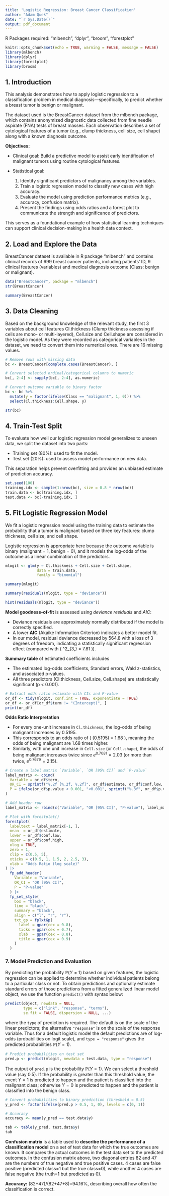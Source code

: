 ---
title: 'Logistic Regression: Breast Cancer Classification'
author: "Adam Quek"
date: "`r Sys.Date()`"
output: pdf_document
---

R Packages required: "mlbench", "dplyr", "broom", "forestplot"

```{r setup, include=FALSE}
knitr::opts_chunk$set(echo = TRUE, warning = FALSE, message = FALSE)
library(mlbench)
library(dplyr)
library(forestplot)
library(broom)
```

## 1. Introduction

This analysis demonstrates how to apply logistic regression to a classification problem in medical diagnosis—specifically, to predict whether a breast tumor is benign or malignant.

The dataset used is the BreastCancer dataset from the mlbench package, which contains anonymized diagnostic data collected from fine needle aspirate (FNA) tests of breast masses. Each observation describes a set of cytological features of a tumor (e.g., clump thickness, cell size, cell shape) along with a known diagnosis outcome.

**Objectives:**

- Clinical goal: Build a predictive model to assist early identification of malignant tumors using routine cytological features.

- Statistical goal:

  1. Identify significant predictors of malignancy among the variables.
  2. Train a logistic regression model to classify new cases with high accuracy.
  3. Evaluate the model using prediction performance metrics (e.g., accuracy, confusion matrix).
  4. Present the findings using odds ratios and a forest plot to communicate the strength and significance of predictors.

This serves as a foundational example of how statistical learning techniques can support clinical decision-making in a health data context.

## 2. Load and Explore the Data

BreastCancer dataset is available in R package “mlbench” and contains clinical records of 699 breast cancer patients, including patients’ ID, 9 clinical features (variables) and medical diagnosis outcome (Class: benign or malignant). 

```{r data}
data("BreastCancer", package = "mlbench")
str(BreastCancer)
```
```{r}
summary(BreastCancer)
```

## 3. Data Cleaning

Based on the background knowledge of the relevant study, the first 3 variables about cell features Cl.thickness (Clump thickness assessing if cells are mono- or multi-layered), Cell.size and Cell.shape are considered in the logistic model. As they were recorded as categorical variables in the dataset, we need to convert them into numerical ones. There are 16 missing values.

```{r data_wrangling}
# Remove rows with missing data
bc <- BreastCancer[complete.cases(BreastCancer), ]

# Convert selected ordinal/categorical columns to numeric
bc[, 2:4] <- sapply(bc[, 2:4], as.numeric)

# Convert outcome variable to binary factor
bc <- bc %>%
  mutate(y = factor(ifelse(Class == "malignant", 1, 0))) %>%
  select(Cl.thickness:Cell.shape, y)

str(bc)
```

## 4. Train-Test Split

To evaluate how well our logistic regression model generalizes to unseen data, we split the dataset into two parts:

- Training set (80%): used to fit the model.
- Test set (20%): used to assess model performance on new data.

This separation helps prevent overfitting and provides an unbiased estimate of prediction accuracy.

```{r data_split}
set.seed(100)
training.idx <- sample(1:nrow(bc), size = 0.8 * nrow(bc))
train.data <- bc[training.idx, ]
test.data <- bc[-training.idx, ]

```

## 5. Fit Logistic Regression Model

We fit a logistic regression model using the training data to estimate the probability that a tumor is malignant based on three key features: clump thickness, cell size, and cell shape.

Logistic regression is appropriate here because the outcome variable is binary (malignant = 1, benign = 0), and it models the log-odds of the outcome as a linear combination of the predictors.

```{r model}
mlogit <- glm(y ~ Cl.thickness + Cell.size + Cell.shape,
              data = train.data,
              family = "binomial")

summary(mlogit)

summary(residuals(mlogit, type = "deviance"))

hist(residuals(mlogit, type = "deviance"))
```

**Model goodness-of-fit** is assessed using *deviance residuals* and *AIC*:

  - Deviance residuals are approximately normally distributed if the model is correctly specified.
  - A lower **AIC** (Akaike Information Criterion) indicates a better model fit.
  - In our model, residual deviance decreased by 564.8 with a loss of 3 degrees of freedom, indicating a statistically significant regression effect (compared with \( \chi^2_{3,\alpha} = 7.81 \)).

**Summary table** of estimated coefficients includes

  - The estimated log-odds coefficients, Standard errors, Wald z-statistics, and associated p-values.
  - All three predictors (Cl.thickness, Cell.size, Cell.shape) are statistically significant (p < 0.001).

```{r}
# Extract odds ratio estimate with CIs and P-value
or_df <- tidy(mlogit, conf.int = TRUE, exponentiate = TRUE)
or_df <- or_df[or_df$term != "(Intercept)", ]
print(or_df)
```

**Odds Ratio Interpretation**

  - For every one-unit increase in `Cl.thickness`, the log-odds of being malignant increases by 0.5195.
  - This corresponds to an odds ratio of \( \exp(0.5195) = 1.68 \), meaning the odds of being malignant are 1.68 times higher.
  - Similarly, with one unit increase in `Cell.size` (or `Cell.shape`), the odds of being malignant increases twice since $e^{0.7081} = 2.03$ (or more than twice, $e^{0.7679} = 2.15$).


```{r}
# Create a label matrix `Variable`, `OR [95% CI]` and `P-value`
label_matrix <- cbind(
  Variable = or_df$term,
  OR_CI = sprintf("%.2f [%.2f, %.2f]", or_df$estimate, or_df$conf.low, or_df$conf.high),
  P = ifelse(or_df$p.value < 0.001, "<0.001", sprintf("%.3f", or_df$p.value))
)

# Add header row
label_matrix <- rbind(c("Variable", "OR [95% CI]", "P-value"), label_matrix)

# Plot with forestplot()
forestplot(
  labeltext = label_matrix[-1, ],
  mean  = or_df$estimate,
  lower = or_df$conf.low,
  upper = or_df$conf.high,
  xlog = TRUE,
  zero = 1,
  clip = c(0.5, 5),
  xticks = c(0.5, 1, 1.5, 2, 2.5, 3),
  xlab = "Odds Ratio (log scale)"
) |>
  fp_add_header(
    Variable = "Variable",
    OR_CI = "OR [95% CI]",
    P = "P-value"
  ) |>
  fp_set_style(
    box = "black",
    line = "black",
    summary = "black",
    align = c("l", "r", "r"),
    txt_gp = fpTxtGp(
      label = gpar(cex = 0.8),
      ticks = gpar(cex = 0.7),
      xlab  = gpar(cex = 0.8),
      title = gpar(cex = 0.9)
    )
  )
```


### 7. Model Prediction and Evaluation

By predicting the probability $\mathbb{P}(Y=1)$ based on given features, the logistic regression can be applied to determine whether individual patients belong to a particular class or not. To obtain predictions and optionally estimate standard errors of those predictions from a fitted generalized linear model object, we use the function `predict()` with syntax below:


```{r, eval = FALSE}
predict(object, newdata = NULL,
        type = c("link", "response", "terms"),
        se.fit = FALSE, dispersion = NULL, ...)
```
where the `type` of prediction is required. The default is on the scale of the linear predictors; the alternative `"response"` is on the scale of the response variable. Thus for a default logistic model the default predictions are of log-odds (probabilities on logit scale), and `type = "response"` gives the predicted probabilities $\mathbb{P}(Y=1)$.


```{r model_eval}
# Predict probabilities on test set
pred.p <- predict(mlogit, newdata = test.data, type = "response")
```

The output of `pred.p` is the probability $\mathbb{P}(Y=1)$. We can select a threshold value (say 0.5). If the probability is greater than this threshold value, the event $Y=1$ is predicted to happen and the patient is classified into the malignant class; otherwise $Y=0$ is predicted to happen and the patient is classified into the benign class.

```{r}
# Convert probabilities to binary prediction (threshold = 0.5)
y_pred <- factor(ifelse(pred.p > 0.5, 1, 0), levels = c(0, 1))

# Accuracy
accuracy <- mean(y_pred == test.data$y)

tab <- table(y_pred, test.data$y)
tab
```

**Confusion matrix** is a table used to **describe the performance of a classification model** on a set of test data for which the true outcomes are known. It compares the actual outcomes in the test data set to the predicted outcomes. In the confusion matrix above, two diagonal entries 82 and 47 are the numbers of true negative and true positive cases. 4 cases are false positive (predicted class=1 but the true class=0), while another 4 cases are false negative (the truth=1 but predicted as 0).

**Accuracy:** (82+47)/(82+47+8)=94.16%, describing overall how often the classification is correct.